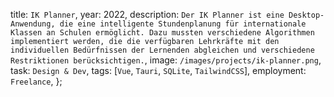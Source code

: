   title: `IK Planner`,
  year: 2022,
  description: `Der IK Planner ist eine Desktop-Anwendung, die eine intelligente Stundenplanung für internationale Klassen an Schulen ermöglicht. Dazu mussten verschiedene Algorithmen implementiert werden, die die verfügbaren Lehrkräfte mit den individuellen Bedürfnissen der Lernenden abgleichen und verschiedene Restriktionen berücksichtigen.`,
  image: `/images/projects/ik-planner.png`,
  task: `Design & Dev`,
  tags: [`Vue`, `Tauri`, `SQLite`, `TailwindCSS`],
  employment: `Freelance`,
};
